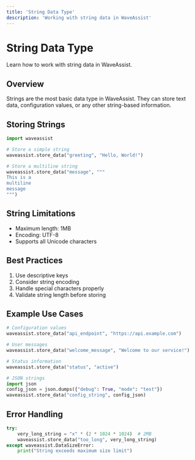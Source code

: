 ```yaml
---
title: 'String Data Type'
description: 'Working with string data in WaveAssist'
---
```


# String Data Type

Learn how to work with string data in WaveAssist.

## Overview

Strings are the most basic data type in WaveAssist. They can store text data, configuration values, or any other string-based information.

## Storing Strings

```python
import waveassist

# Store a simple string
waveassist.store_data("greeting", "Hello, World!")

# Store a multiline string
waveassist.store_data("message", """
This is a
multiline
message
""")
```

## String Limitations

- Maximum length: 1MB
- Encoding: UTF-8
- Supports all Unicode characters

## Best Practices

1. Use descriptive keys
2. Consider string encoding
3. Handle special characters properly
4. Validate string length before storing

## Example Use Cases

```python
# Configuration values
waveassist.store_data("api_endpoint", "https://api.example.com")

# User messages
waveassist.store_data("welcome_message", "Welcome to our service!")

# Status information
waveassist.store_data("status", "active")

# JSON strings
import json
config_json = json.dumps({"debug": True, "mode": "test"})
waveassist.store_data("config_string", config_json)
```

## Error Handling

```python
try:
    very_long_string = "x" * (2 * 1024 * 1024)  # 2MB
    waveassist.store_data("too_long", very_long_string)
except waveassist.DataSizeError:
    print("String exceeds maximum size limit")
```
